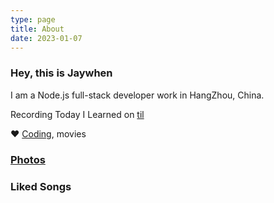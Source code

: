 ```yaml
---
type: page
title: About
date: 2023-01-07
---
```


### Hey, this is Jaywhen

I am a Node.js full-stack developer work in HangZhou, China. 

Recording Today I Learned on [til](https://til.jaywhen.com/)

❤️ [Coding](https://github.com/jaywhen), movies

### [Photos](https://unsplash.com/@jaywhen)
<PhotoBox />

### Liked Songs
<Tracks />
